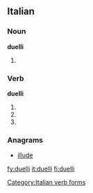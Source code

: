 ==Italian==

===Noun===
'''duelli''' {{m}}

# {{plural of|[[duello]]|lang=Italian}}

===Verb===
'''duelli'''

# {{form of|Second-person [[singular]] [[present tense]]|duellare|lang=Italian}}
# {{form of|[[first-person|First-person]] singular, [[second-person]] singular and [[third-person]] singular [[present subjunctive]]|duellare|lang=Italian}}
# {{form of|[[third-person|Third-person]] singular [[imperative]]|duellare|lang=Italian}}

===Anagrams===
* {{alphagram|deillu}} [[illude#Italian|illude]]
[[Category:Italian verb forms]]

[[fy:duelli]]
[[it:duelli]]
[[fi:duelli]]